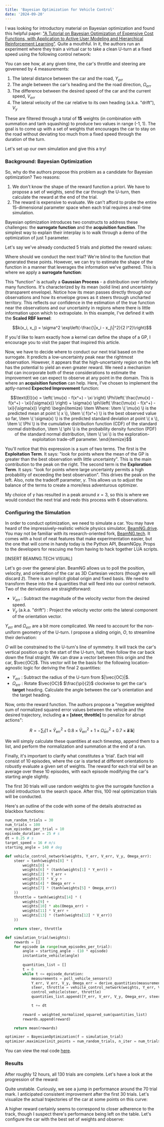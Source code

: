 ```yaml
---
title: 'Bayesian Optimization for Vehicle Control'
date: '2024-09-20'
---
```


I was looking for introductory material on Bayesian optimization and found this helpful paper: ["A Tutorial
on Bayesian Optimization of Expensive Cost Functions, with Application to Active User Modeling and
Hierarchical Reinforcement Learning"](http://haikufactory.com/files/bayopt.pdf). Quite a mouthful. In it, 
the authors run an experiment where they train a virtual car to take a clean U-turn at a fixed speed using 
the following control network:

<MdxImage 
    filePath='bayesian-beamng/vehicle_control_network.jpg'
    alt="Control network producing throttle and steering from physical measurements"
    maxWidth="600px"
    originalWidth={1844}
    originalHeight={1290}
    title="Trajectory-following policy"
/>

You can see how, at any given time, the car's throttle and steering are goverened by 4 measurements:

1. The lateral distance between the car and the road, $Y_{err}$
2. The angle between the car's heading and the the road direction, $\Omega_{err}$
3. The difference between the desired speed of the car and the current speed, $V_{err}$
3. The lateral velocity of the car relative to its own heading (a.k.a. "drift"), $V_y$

These are filtered through a total of **15** weights (in combination with summation and tanh squashing) to
produce two values in range (-1, 1). The goal is to come up with a set of weights that encourages the car to stay
on the road without deviating too much from a fixed speed through the duration of the turn.

Let's set up our own simulation and give this a try!

### Background: Bayesian Optimization

So, why do the authors propose this problem as a candidate for Bayesian optimization? Two reasons:

1. We don't know the shape of the reward function a priori. We have to propose a set of weights, send the car
through the U-turn, then calculate the reward at the end of the trial.
2. The reward is expensive to evaluate. We can't afford to probe the entire 15-dimensional parameter space
when each trial requires a real-time simulation.

Bayesian optimization introduces two constructs to address these challenges: the **surrogate function** and
the **acquisition function**. The simplest way to explain their interplay is to walk through a demo of the
optimization of just 1 parameter.

Let's say we've already conducted 5 trials and plotted the reward values:

<MdxImage 
    filePath='bayesian-beamng/bayesopt_demo_points.png'
    alt="Objective values for 5 sample parameter values"
    maxWidth="750px"
    originalWidth={833}
    originalHeight={525}
/>

Where should we conduct the next trial? We're blind to the function that generated these points. However, we can
try to estimate the shape of the function in a manner that leverages the information we've gathered. This is
where we apply a **surrogate function**:

<MdxImage 
    filePath='bayesian-beamng/bayesopt_demo_gp.png'
    alt="Gaussian process for 5 sample parameter values"
    maxWidth="750px"
    originalWidth={833}
    originalHeight={525}
/>

This "function" is actually a **Gaussian Process** - a distribution over infinitely many functions. It's
characterized by its mean (solid line) and uncertainty (transparent envelope). Notice how its mean passes
directly through our observations and how its envelope grows as it steers through uncharted territory. This
reflects our confidence in the estimation of the true function near the observations and our uncertainty
in regions where there is little information upon which to extrapolate. In this example, I've defined it with the 
**Scaled RBF kernel**:

```math
k(x_i, x_j) = \sigma^2 \exp\left(-\frac{\|x_i - x_j\|^2}{2 l^2}\right)
```

If you'd like to learn exactly how a kernel can define the shape of a GP, I encourage you to visit the paper
that inspired this article.

Now, we have to decide where to conduct our next trial based on the surrogate. It predicts a low-uncertainty
peak near the rightmost observation. However, it appears that the high-uncertainty region on the left 
has the potential to yield an even greater reward. We need a mechanism that can incorporate both of these 
considerations to estimate the improvement we can expect to observe at any point in the domain. This
is where an **acquisition function** can help. Here, I've chosen to implement the aptly-named
**Expected Improvement** function:

<MdxImage 
    filePath='bayesian-beamng/bayesopt_demo_acq.png'
    alt="Gaussian process and acquisition function for 5 sample parameter values"
    maxWidth="750px"
    originalWidth={902}
    originalHeight={525}
/>

```math
\text{EI}(x) = \left( \mu(x) - f(x^+) - \xi \right) \Phi\left( \frac{\mu(x) - f(x^+) - \xi}{\sigma(x)} \right) + \sigma(x) \phi\left( \frac{\mu(x) - f(x^+) - \xi}{\sigma(x)} \right)

\begin{itemize}
    \item Where:
    \item \( \mu(x) \) is the predicted mean at point \( x \),
    \item \( f(x^+) \) is the best observed value so far,
    \item \( \sigma(x) \) is the predicted standard deviation at point \( x \),
    \item \( \Phi \) is the cumulative distribution function (CDF) of the standard normal distribution,
    \item \( \phi \) is the probability density function (PDF) of the standard normal distribution,
    \item \( \xi \) is the exploration-exploitation trade-off parameter.
\end{itemize}
```

You'll notice that this expression is a sum of two terms. The first is the **Exploitation Term**. It says:
"look for points where the mean of the GP is greater than the best observation with little uncertainty". This
is the main contribution to the peak on the right. The second term is the **Exploration Term**. It says:
"look for points where large uncertainty permits a high probability of exceeding the best observation". This
drives the peak on the left. Also, note the tradeoff parameter, $\gamma$. This allows us to adjust the balance
of the terms to create a more/less adventurous optimizer.

My choice of $\gamma$ has resulted in a peak around $x=3$, so this is where we would conduct the next trial
and redo this process with 6 observations.

### Configuring the Simulation

In order to conduct optimization, we need to simulate a car. You may have heard of the
impressively-realistic vehicle physics simulator, [BeamNG.drive](https://www.beamng.com/game/). You may not 
be familiar with its research-oriented fork, [BeamNG.tech](https://beamng.tech). It comes with a host of neat 
features that make experimentation easier, but the one that will come in handy today is the Python API, 
BeamNGpy. Props to the developers for rescuing me from having to hack together LUA scripts.

[INSERT BEAMNG.TECH VISUAL]

Let's go over the general plan. BeamNG allows us to poll the position, velocity, and orientation of the car
as 3D Cartesian vectors (though we will discard $\hat{z}$). There is an implicit global origin and fixed basis. 
We need to transform these into the 4 quantities that will feed into our control network. Two of the 
derivations are straightforward:

* $V_{err}$ : Subtract the magnitude of the velocity vector from the desired speed.
* $V_y$ (a.k.a. "drift") : Project the velocity vector onto the lateral component of the orientation vector.

$Y_{err}$ and $\Omega_{err}$ are a bit more complicated. We need to account for the non-uniform geometry of the
U-turn. I propose a sliding origin, $O$, to streamline their derivation:

<MdxImage 
    filePath='bayesian-beamng/sliding_origin.jpg'
    alt="Sliding origin geometry diagram"
    maxWidth="650px"
    originalWidth={1580}
    originalHeight={1535}
/>

$O$ will be constrained to the U-turn's line of symmetry. It will track the car's vertical position up to 
the start of the U-turn, halt, then follow the car back down the final straight. We can draw a vector between 
this origin and the car, $\vec{OC}$. This vector will be the basis for the following location-agnostic logic
for deriving the final 2 quantities:

* $Y_{err}$ : Subtract the radius of the U-turn from $|\vec{OC}|$.
* $\Omega_{err}$ : Rotate $\vec{OC}$ $\frac{\pi}{2}$ clockwise to get the car's **target** heading. Calculate the 
angle between the car's orientation and the target heading.

Now, onto the reward function. The authors propose a "negative weighted sum of normalized squared error values 
between the vehicle and the desired trajectory, including **a = [steer, throttle]** to penalize for abrupt 
actions":

```math
R = -\sum_{t} \left[ 1 \times \tilde{Y}_{\text{err}}^2 + 0.8 \times \tilde{V}_{\text{err}}^2 + 1 \times \tilde{\Omega}_{\text{err}}^2 + 0.7 \times \mathbf{\tilde{a}}' \mathbf{\tilde{a}} \right]
```

We will simply calculate these quantities at each timestep, append them to a list, and perform the normalization 
and summation at the end of a run.

Finally, it's important to clarify what constitutes a 'trial'. Each trial will consist of 10 episodes, where the 
car is started at different orientations to robustly evaluate a given set of weights. The reward for each trial 
will be an average over these 10 episodes, with each episode modifying the car's starting angle slightly.

The first 30 trials will use random weights to give the surrogate function a solid introduction to the search
space. After this, 100 real optimization trials will be conducted.

Here's an outline of the code with some of the details abstracted as blackbox functions:

```python title="python"
num_random_trials = 30
num_trials = 100
num_episodes_per_trial = 10
episode_duration = 25 # s
dt = 0.25 # s
target_speed = 16 # m/s
starting_angle = 140 # deg

def vehicle_control_network(weights, Y_err, V_err, V_y, Omega_err):
    steer = tanh(weights[8] * (
        weights[0] +
        weights[6] * (tanh(weights[1] * Y_err)) +
        weights[2] * Y_err +
        weights[3] * V_y +
        weights[4] * Omega_err +
        weights[7] * (tanh(weights[5] * Omega_err))
    ))
    throttle = tanh(weights[14] * (
        weights[9] +
        weights[10] * abs(Omega_err) +
        weights[11] * V_err +
        weights[13] * (tanh(weights[12] * V_err))
    ))

    return steer, throttle

def simulation_trial(weights):
    rewards = []
    for episode in range(num_episodes_per_trial):
        angle = starting_angle - (10 * episode)
        instantiate_vehicle(angle)
        
        quantities_list = []
        t = 0
        while t <= episode_duration:
            measurements = poll_vehicle_sensors()
            Y_err, V_err, V_y, Omega_err = derive_quantities(measurements)
            steer, throttle = vehicle_control_network(weights, Y_err, V_err, V_y, Omega_err)
            control_vehicle(steer, throttle)
            quantities_list.append([Y_err, V_err, V_y, Omega_err, steer, throttle])

            t += dt
        
        reward = weighted_normalized_squared_sum(quantities_list)
        rewards.append(reward)

    return mean(rewards)

optimizer = BayesianOptimization(f = simulation_trial)
optimizer.maximize(init_points = num_random_trials, n_iter = num_trials)
```

You can view the real code [here](https://github.com/16thomja/my-data-blog-posts/blob/main/bayesian-beamng/code/uturn_optimize.py).

### Results

After roughly 12 hours, all 130 trials are complete. Let's have a look at the progression of the reward:

<MdxImage 
    filePath='bayesian-beamng/reward_vs_trial.png'
    alt="Line plot of reward vs trial"
    maxWidth="750px"
    originalWidth={1724}
    originalHeight={1050}
/>

Quite unstable. Curiously, we see a jump in performance around the 70 trial mark. I anticipated consistent 
improvement after the first 30 trials. Let's visualize the actual trajectories of the car at some points
on this curve:

<MdxVideo
    filePath='bayesian-beamng/trial_trajectories.mp4'
    alt="Animations of car trajectories at select trials"
    maxWidth="3600px"
    originalWidth={3600}
    originalHeight={2400}
    muted={true}
/>

A higher reward certainly seems to correspond to closer adherence to the track, though I suspect there's
performance being left on the table. Let's configure the car with the best set of weights and observe:

<MdxVideo
    filePath='bayesian-beamng/beamng_footage_trial124.mp4'
    alt="BeamNG simulation of car with best weights"
    maxWidth="1320px"
    originalWidth={1320}
    originalHeight={882}
    muted={true}
/>